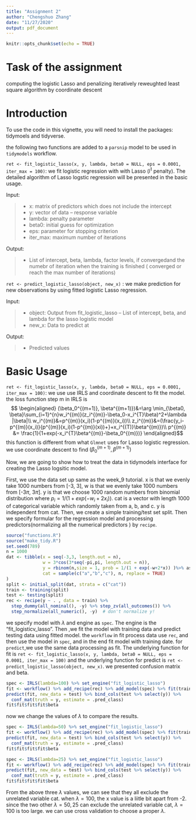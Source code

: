 ---
title: "Assignment 2"
author: "Chengshuo Zhang"
date: "11/27/2020"
output: pdf_document
---

```{r setup, include=FALSE}
knitr::opts_chunk$set(echo = TRUE)

```
# Task of the assignment 

computing the logistic Lasso and penalizing iteratively reweughted least square algorithm by coordinate descent

# Introduction 
To use the code in this vignette, you will need to install the packages: tidymoels and tidyverse.

the following two functions are added to a `parsnip` model to be used in `tidymodels` workflow. 

`ret <- fit_logistic_lasso(x, y, lambda, beta0 = NULL, eps = 0.0001, iter_max = 100)`: we fit logistic regression with  with Lasso ($l^1$ penalty). The detailed algorithm of Lasso logstic regression will be presented in the basic usage.

Input:

  > - x: matrix of predictors which does not include the intercept
  > - y: vector of data -- response variable
  > - lambda: penalty parameter
  > - beta0: initial guess for optimization
  > - eps: parameter for stopping criterion
  > - iter_max: maximum number of iterations
  
Output:

 > - List of intercept, beta, lambda, factor levels, if convergedand the numebr of iteration when the training is finished ( converged or reach the max number of iterations)

`ret <- predict_logistic_lasso(object, new_x)` : we make prediction for new observations by using fitted logistic Lasso regression.

Input:

  > - object: Output from fit_logistic_lasso -- List of intercept, beta, and lambda for the lasso logistic model
  >- new_x: Data to predict at
  
Output:

  > - Predicted values

# Basic Usage

`ret <- fit_logistic_lasso(x, y, lambda, beta0 = NULL, eps = 0.0001, iter_max = 100)`: 
we use use IRLS and coordinate descent to fit the model. the loss function step m in IRLS is 
$$ \begin{aligned}
(\beta_0^{(m+1)}, \beta^{(m+1)})&=\arg \min_{\beta0, \beta}\sum_{i=1}^{n}w_i^{(m)}(z_i^{(m)}-\beta_0-x_i^{T}\beta)^2+\lambda |\beta|\\
w_i^{(m)}&=p^{(m)}(x_i)(1-p^{(m)}(x_i))\\
z_i^{(m)}&=(\frac{y_i-p^{(m)}(x_i)}{p^{(m)}(x_i)(1-p^{(m)}(xi))+}+x_i^{(T)}\beta^{(m)})\\
p^{(m)} &= \frac{1}{1+exp(-x_i^{T}\beta^{(m)}-\beta_0^{(m)})}
\end{aligned}$$
this function is different from what `Glmnet` uses for Lasso logistic regression.  
we use coordinate descent to find $(\beta_0^{(m+1)}, \beta^{(m+1)})$

Now, we are going to show how to treat the data in tidymodels interface for creating the Lasso logsitic model.

First, we use the data set up same as the week_9 tutorial. x is that we evenly take 1000 numbers from [-3, 3], w is that we evenly take 1000 numbers from [-3$\pi$, 3$\pi$]. y is that we choose 1000 random numbers from binomial distribution where $p_i= 1/(1 + exp(-w_i+2x_i))$. cat is a vector with length 1000 of categorical variable which randomly taken from a, b, and c. y is independent from cat. Then, we create a simple training/test set split. Then we specify formular for the regression model and processing predictors(normalizing all the numerical predictors ) by `recipe`. 



```{r}
source("functions.R")
source("make_tidy.R")
set.seed(789)
n = 1000
dat <- tibble(x = seq(-3,3, length.out = n),
              w = 3*cos(3*seq(-pi,pi, length.out = n)),
              y = rbinom(n,size = 1, prob = 1/(1 + exp(-w+2*x)) )%>% as.numeric %>% factor,
              cat = sample(c("a","b","c"), n, replace = TRUE)
)
split <- initial_split(dat, strata = c("cat"))
train <- training(split)
test <- testing(split)
rec <- recipe(y ~ . , data = train) %>%
  step_dummy(all_nominal(), -y) %>% step_zv(all_outcomes()) %>%
  step_normalize(all_numeric(), -y)  # don't normalize y!
```


we specify model with $\lambda$ and engine as `spec`. The engine is the "fit_logisticv_lasso". Then ,we fit the model with training data and predict testing data using fitted model. the `workflow` in fit process data use `rec`, and then use the model in `spec`, and in the end fit model with training date. for `predict`,we use the same data processing as fit. The underlying function for fit is `ret <- fit_logistic_lasso(x, y, lambda, beta0 = NULL, eps = 0.0001, iter_max = 100)` and the underlying function for predict is `ret <- predict_logistic_lasso(object, new_x)`.  we presented confusion matrix and beta. 
```{R}
spec <- IRLS(lambda=100) %>% set_engine("fit_logistic_lasso")
fit <- workflow() %>% add_recipe(rec) %>% add_model(spec) %>% fit(train)
predict(fit, new_data = test) %>% bind_cols(test %>% select(y)) %>%
  conf_mat(truth = y, estimate = .pred_class)
fit$fit$fit$fit$beta

```

now we change the values of $\lambda$ to compare the results. 

```{R}
spec <- IRLS(lambda=50) %>% set_engine("fit_logistic_lasso")
fit <- workflow() %>% add_recipe(rec) %>% add_model(spec) %>% fit(train)
predict(fit, new_data = test) %>% bind_cols(test %>% select(y)) %>%
  conf_mat(truth = y, estimate = .pred_class)
fit$fit$fit$fit$beta

spec <- IRLS(lambda=25) %>% set_engine("fit_logistic_lasso")
fit <- workflow() %>% add_recipe(rec) %>% add_model(spec) %>% fit(train)
predict(fit, new_data = test) %>% bind_cols(test %>% select(y)) %>%
  conf_mat(truth = y, estimate = .pred_class)
fit$fit$fit$fit$beta

```

From the above three $\lambda$ values, we can see that they all exclude the unrelated variable cat. when $\lambda = 100$, the x value is a liitle bit apart from -2. since the two other $\lambda=50, 25$ can exclude the unrelated variable cat, $\lambda=100$ is too large. we can use cross validation to choose a proper $\lambda$.
